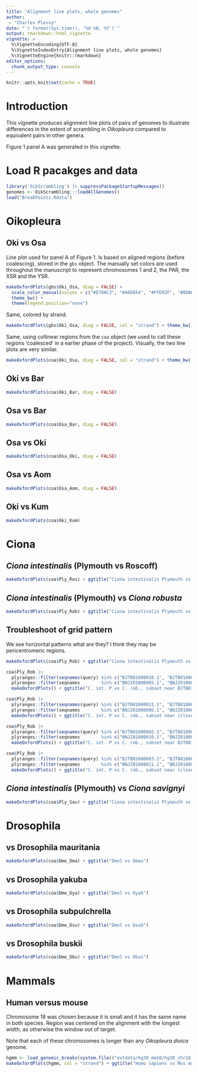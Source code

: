 ```yaml
---
title: "Alignment line plots, whole genomes"
author: 
 - "Charles Plessy"
date: "`r format(Sys.time(), '%d %B, %Y')`"
output: rmarkdown::html_vignette
vignette: >
  %\VignetteEncoding{UTF-8}
  %\VignetteIndexEntry{Alignment line plots, whole genomes}
  %\VignetteEngine{knitr::rmarkdown}
editor_options: 
  chunk_output_type: console
---
```


```r
knitr::opts_knit$set(cache = TRUE)
```

# Introduction

This vignette produces alignment line plots of pairs of genomes to illustrate
differences in the extent of scrambling in _Oikopleura_ compared to equivalent
pairs in other genera.

Figure 1 panel A was generated in this vignette.

# Load R pacakges and data

```r
library('OikScrambling') |> suppressPackageStartupMessages()
genomes <- OikScrambling:::loadAllGenomes()
load("BreakPoints.Rdata")
```

# Oikopleura

## Oki vs Osa

Line plot used for panel A of Figure 1.  Is based on aligned regions
(before coalescing), stored in the `gbs` object.  The manually set colors are
used throughout the manuscript to represent chromosomes 1 and 2, the PAR, the
XSR and the YSR.

```r
makeOxfordPlots(gbs$Oki_Osa, diag = FALSE) +
  scale_color_manual(values = c("#E78AC3", "#A6D854", "#FFD92F", "#8DA0CB", "#66C2A5")) +
  theme_bw() +
  theme(legend.position="none")
```

Same, colored by strand.

```r
makeOxfordPlots(gbs$Oki_Osa, diag = FALSE, col = "strand") + theme_bw() + theme(legend.position="none")
```

Same, using collinear regions from the `coa` object (we used to call these
regions 'coalesced' in a earlier phase of the project).  Visually, the two
line plots are very similar.

```r
makeOxfordPlots(coa$Oki_Osa, diag = FALSE, col = "strand") + theme_bw() + theme(legend.position="none")
```

## Oki vs Bar

```r
makeOxfordPlots(coa$Oki_Bar, diag = FALSE)
```

## Osa vs Bar

```r
makeOxfordPlots(coa$Osa_Bar, diag = FALSE)
```

## Osa vs Oki

```r
makeOxfordPlots(coa$Osa_Oki, diag = FALSE)
```

## Osa vs Aom

```r
makeOxfordPlots(coa$Osa_Aom, diag = FALSE)
```

## Oki vs Kum

```r
makeOxfordPlots(coa$Oki_Kum)
```


# Ciona

## _Ciona intestinalis_ (Plymouth vs Roscoff)

```r
makeOxfordPlots(coa$Ply_Ros) + ggtitle("Ciona intestinalis Plymouth vs Roscoff")
```

## _Ciona intestinalis_ (Plymouth) vs _Ciona robusta_

```r
makeOxfordPlots(coa$Ply_Rob) + ggtitle("Ciona intestinalis Plymouth vs Ciona robusta")
```

## Troubleshoot of grid pattern

We see horizontal patterns what are they?  I think they may be pericentromeric
regions.

```r
makeOxfordPlots(coa$Ply_Rob) + ggtitle("Ciona intestinalis Plymouth vs Ciona robusta")
```

```r
coa$Ply_Rob |>
  plyranges::filter(seqnames(query) %in% c("BJTB01000010.1", "BJTB01000011.1", "BJTB01000012.1", "BJTB01000013.1", "BJTB01000014.1")) |>
  plyranges::filter(seqnames        %in% c("BNJZ01000005.1", "BNJZ01000006.1", "BNJZ01000007.1", "BNJZ01000008.1", "BNJZ01000009.1")) |>
  makeOxfordPlots() + ggtitle("C. int. P vs C. rob., subset near BJTB01000012.1 and BNJZ01000007.1")
```

```r
coa$Ply_Rob |>
  plyranges::filter(seqnames(query) %in% c("BJTB01000011.1", "BJTB01000012.1", "BJTB01000013.1")) |>
  plyranges::filter(seqnames        %in% c("BNJZ01000006.1", "BNJZ01000007.1", "BNJZ01000008.1")) |>
  makeOxfordPlots() + ggtitle("C. int. P vs C. rob., subset near (closer) BJTB01000012.1 and BNJZ01000007.1")
```

```r
coa$Ply_Rob |>
  plyranges::filter(seqnames(query) %in% c("BJTB01000002.1", "BJTB01000003.1", "BJTB01000004.1", "BJTB01000005.1", "BJTB01000006.1")) |>
  plyranges::filter(seqnames        %in% c("BNJZ01000010.1", "BNJZ01000011.1", "BNJZ01000012.1", "BNJZ01000013.1", "BNJZ01000014.1")) |>
  makeOxfordPlots() + ggtitle("C. int. P vs C. rob., subset near BJTB01000004.1 and BNJZ01000012.1")
```

```r
coa$Ply_Rob |>
  plyranges::filter(seqnames(query) %in% c("BJTB01000003.1", "BJTB01000004.1", "BJTB01000005.1")) |>
  plyranges::filter(seqnames        %in% c("BNJZ01000011.1", "BNJZ01000012.1", "BNJZ01000013.1")) |>
  makeOxfordPlots() + ggtitle("C. int. P vs C. rob., subset near (closer) BJTB01000004.1 and BNJZ01000012.1")
```

## _Ciona intestinalis_ (Plymouth) vs _Ciona savignyi_

```r
makeOxfordPlots(coa$Ply_Sav) + ggtitle("Ciona intestinalis Plymouth vs Ciona savignyi")
```

# Drosophila

## vs Drosophila mauritania

```r
makeOxfordPlots(coa$Dme_Dma) + ggtitle("Dmel vs Dmau")
```

## vs Drosophila yakuba

```r
makeOxfordPlots(coa$Dme_Dya) + ggtitle("Dmel vs Dyak")
```

## vs Drosophila subpulchrella

```r
makeOxfordPlots(coa$Dme_Dsu) + ggtitle("Dmel vs Dsub")
```

## vs Drosophila buskii

```r
makeOxfordPlots(coa$Dme_Dbu) + ggtitle("Dmel vs Dbus")
```

# Mammals

## Human versus mouse

Chromosome 18 was chosen because it is small and it has the same name in both
species.  Region was centered on the alignment with the longest width, as
otherwise the window out of target.

Note that each of these chromosomes is longer than any _Oikopleura dioica_
genome.

```r
hgmm <- load_genomic_breaks(system.file(("extdata/hg38_mm10/hg38_chr18__mm10_chr18.gff3"), package = "BreakpointsData"))
makeOxfordPlots(hgmm, col = "strand") + ggtitle("Homo sapiens vs Mus musculus")
```
